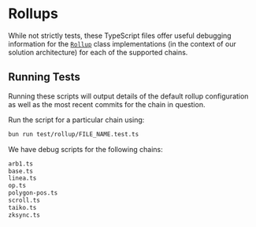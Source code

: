 # Rollups

While not strictly tests, these TypeScript files offer useful debugging information for the [`Rollup`](/architecture#3-the-rollup) class implementations (in the context of our solution architecture) for each of the supported chains.

## Running Tests

Running these scripts will output details of the default rollup configuration as well as the most recent commits for the chain in question.

Run the script for a particular chain using:

```bash
bun run test/rollup/FILE_NAME.test.ts
```

We have debug scripts for the following chains:

```bash
arb1.ts
base.ts
linea.ts
op.ts
polygon-pos.ts
scroll.ts
taiko.ts
zksync.ts
```